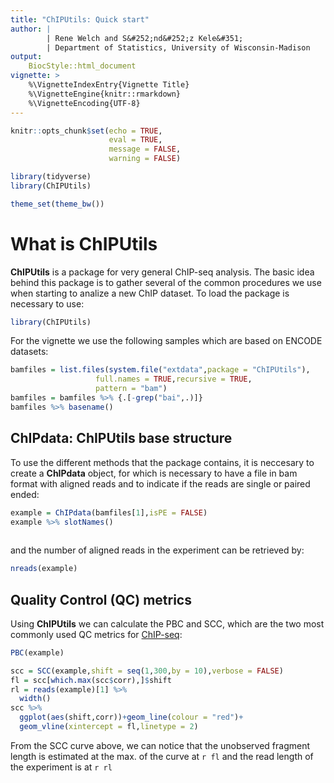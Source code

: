 ```yaml
---
title: "ChIPUtils: Quick start"
author: |
        | Rene Welch and S&#252;nd&#252;z Kele&#351;
        | Department of Statistics, University of Wisconsin-Madison
output: 
    BiocStyle::html_document
vignette: >
    %\VignetteIndexEntry{Vignette Title}
    %\VignetteEngine{knitr::rmarkdown}
    %\VignetteEncoding{UTF-8}
---
```



```r
knitr::opts_chunk$set(echo = TRUE,
                      eval = TRUE,
                      message = FALSE,
                      warning = FALSE)

library(tidyverse)
library(ChIPUtils)

theme_set(theme_bw())

```

# What is ChIPUtils

**ChIPUtils** is a package for very general ChIP-seq analysis. The basic idea behind this package is to gather several of the common procedures we use when starting to analize a new ChIP dataset. To load the package is necessary to use: 

```r

library(ChIPUtils)

```

For the vignette we use the following samples which are based on ENCODE datasets:

```r

bamfiles = list.files(system.file("extdata",package = "ChIPUtils"),
                   full.names = TRUE,recursive = TRUE,
                   pattern = "bam")
bamfiles = bamfiles %>% {.[-grep("bai",.)]} 
bamfiles %>% basename()

```

## **ChIPdata**: ChIPUtils base structure

To use the different methods that the package contains, it is neccesary to create a **ChIPdata** object, for which is necessary to have a file in bam format with aligned reads and to indicate if the reads are single or paired ended:

```r

example = ChIPdata(bamfiles[1],isPE = FALSE)
example %>% slotNames()
 
```

and the number of aligned reads in the experiment can be retrieved by:

```r
nreads(example)
```

## Quality Control (QC) metrics

Using **ChIPUtils** we can calculate the PBC and SCC, which are the two most commonly used QC metrics for [ChIP-seq](https://www.encodeproject.org/data-standards/2012-quality-metrics/):

```r
PBC(example)
```

```r
scc = SCC(example,shift = seq(1,300,by = 10),verbose = FALSE)
fl = scc[which.max(scc$corr),]$shift
rl = reads(example)[1] %>% 
  width()
scc %>% 
  ggplot(aes(shift,corr))+geom_line(colour = "red")+
  geom_vline(xintercept = fl,linetype = 2)
```

From the SCC curve above, we can notice that the unobserved fragment length is estimated at the max. of the curve at `r fl` and the read length of the experiment is at `r rl`











